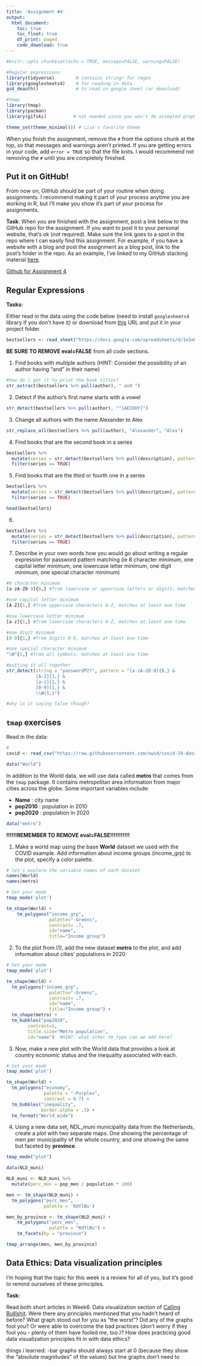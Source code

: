 ```yaml
---
title: 'Assignment #4'
output: 
  html_document:
    toc: true
    toc_float: true
    df_print: paged
    code_download: true
---
```


```r
#knitr::opts_chunk$set(echo = TRUE, message=FALSE, warning=FALSE)
```

```r
#Regular expressions
library(tidyverse)        # contains stringr for regex
library(googlesheets4)    # for reading in data
gs4_deauth()              # to read in google sheet (or download)

#tmap
library(tmap)
library(pacman)
library(gifski)          # not needed since you won't do animated graphs

theme_set(theme_minimal()) # Lisa's favorite theme
```

When you finish the assignment, remove the `#` from the options chunk at the top, so that messages and warnings aren't printed. If you are getting errors in your code, add `error = TRUE` so that the file knits. I would recommend not removing the `#` until you are completely finished.

## Put it on GitHub!        

From now on, GitHub should be part of your routine when doing assignments. I recommend making it part of your process anytime you are working in R, but I'll make you show it's part of your process for assignments.

**Task**: When you are finished with the assignment, post a link below to the GitHub repo for the assignment. If you want to post it to your personal website, that's ok (not required). Make sure the link goes to a spot in the repo where I can easily find this assignment. For example, if you have a website with a blog and post the assignment as a blog post, link to the post's folder in the repo. As an example, I've linked to my GitHub stacking material [here](https://github.com/llendway/ads_website/tree/master/_posts/2021-03-22-stacking).

[Github for Assignment 4](https://github.com/neelloc28/AdvancedDataSci-hw4)

## Regular Expressions

**Tasks:**

Either read in the data using the code below (need to install `googlesheets4` library if you don't have it) or download from [this](
https://drive.google.com/file/d/12oqEt11miNGL_MtIcU75jx84pz6VEq_w/view?usp=sharing) URL and put it in your project folder.

```r
bestsellers <- read_sheet("https://docs.google.com/spreadsheets/d/1n3xKHK4-t5S73LgxOJVJWT5fMYjLj7kqmYl1LHkpk80/edit?usp=sharing")
```

**BE SURE TO REMOVE eval=FALSE** from all code sections.

1. Find books with multiple authors (HINT: Consider the possibility of an author having “and” in their name)
```r
#how do i get it to print the book titles?
str_extract(bestsellers %>% pull(author), " and ")
```

2. Detect if the author’s first name starts with a vowel
```r
str_detect(bestsellers %>% pull(author), "^[AEIOUY]")
```

3. Change all authors with the name Alexander to Alex
```r
str_replace_all(bestsellers %>% pull(author), "Alexander", "Alex")
```

4. Find books that are the second book in a series
```r
bestsellers %>%
  mutate(series = str_detect(bestsellers %>% pull(description), pattern = "sequel")) %>%
  filter(series == TRUE)
```

5. Find books that are the third or fourth one in a series
```r
bestsellers %>%
  mutate(series = str_detect(bestsellers %>% pull(description), pattern = "third|fourth")) %>%
  filter(series == TRUE)

head(bestsellers)
```
6.
```r
bestsellers %>%
  mutate(series = str_detect(bestsellers %>% pull(description), pattern = "[10-19]th")) %>%
  filter(series == TRUE)
```

7. Describe in your own words how you would go about writing a regular expression for password pattern matching (ie 8 character minimum, one capital letter minimum, one lowercase letter minimum, one digit minimum, one special character minimum)

```r
#8 character minimum
[a-zA-Z0-9]{8,} #from lowercase or uppercase letters or digits, matches at least 8 times

#one capital letter minimum
[A-Z]{1,} #from uppercase characters A-Z, matches at least one time

#one lowercase letter minimum
[a-z]{1,} #from lowercase characters A-Z, matches at least one time

#one digit minimum
[0-9]{1,} #from digits 0-9, matches at least one time

#one special character minimum
"\W"{1,} #from all symbols, matches at least one time
```

```r
#putting it all together
str_detect(string = "passwordP2?", pattern = "[a-zA-Z0-9]{8,} &
           [A-Z]{1,} &
           [a-z]{1,} &
           [0-9]{1,} &
           \\W{1,}")

#why is it saying false though?
```


## `tmap` exercises

Read in the data:

```r
#
covid <- read_csv("https://raw.githubusercontent.com/owid/covid-19-data/master/public/data/owid-covid-data.csv")

data("World")
```


In addition to the World data, we will use data called **metro** that comes from the `tmap` package. It contains metropolitan area information from major cities across the globe. Some important variables include:

* **Name** : city name
* **pop2010** : population in 2010
* **pop2020** : population in 2020


```r
data("metro")
```


**!!!!!!REMEMBER TO REMOVE eval=FALSE!!!!!!!!!!!**

1. Make a world map using the base **World** dataset we used with the COVID example. Add information about income groups (income_grp) to the plot, specify a color palette.


```r
# let's explore the variable names of each dataset
names(World)
names(metro)
```


```r
# Set your mode
tmap_mode('plot')

tm_shape(World) +
    tm_polygons("income_grp", 
                palette="-Greens", 
                contrast= .7, 
                id="name", 
                title="Income group")
```



2. To the plot from (1), add the new dataset **metro** to the plot, and add information about cities' populations in 2020.

```r
# Set your mode
tmap_mode('plot')

tm_shape(World) +
  tm_polygons("income_grp", 
                palette="-Greens", 
                contrast= .7, 
                id="name", 
                title="Income group") +
  tm_shape(metro) +
  tm_bubbles("pop2020", 
        contrast=1, 
        title.size="Metro population", 
        id="name")  #HINT: what other tm_type can we add here?
```





3. Now, make a new plot with the World data that provides a look at country economic status and the inequality associated with each. 

```r
# Set your mode
tmap_mode('plot')

tm_shape(World) +
  tm_polygons("economy",
              palette = "-Purples",
              contrast = 0.7) +
  tm_bubbles("inequality", 
             border.alpha = .5) +
  tm_format("World_wide")
```




4. Using a new data set, NDL_muni municipality data from the Netherlands, create a plot with two separate maps.  One showing the percentage of men per municipality of the whole country, and one showing the same but faceted by **province**.


```r
tmap_mode("plot")

data(NLD_muni)

NLD_muni <- NLD_muni %>% 
  mutate(perc_men = pop_men / population * 100)

men <- tm_shape(NLD_muni) + 
  tm_polygons("perc_men", 
              palette = 'RdYlBu')

men_by_province <- tm_shape(NLD_muni) +
    tm_polygons("perc_men", 
                palette = "RdYlBu") +
    tm_facets(by = "province")

tmap_arrange(men, men_by_province)
```


## Data Ethics: Data visualization principles

I'm hoping that the topic for this week is a review for all of you, but it's good to remind ourselves of these principles.  

**Task:**

Read both short articles in Week6. Data visualization section of [Calling Bulllshit](https://www.callingbullshit.org/syllabus.html#Visual). Were there any principles mentioned that you hadn't heard of before? What graph stood out for you as "the worst"? Did any of the graphs fool you? Or were able to overcome the bad practices (don't worry if they fool you - plenty of them have fooled me, too.)? How does practicing good data visualization principles fit in with data ethics?

things i learned:
-bar graphs should always start at 0 (because they show the "absolute magnitudes" of the values) but line graphs don't need to

